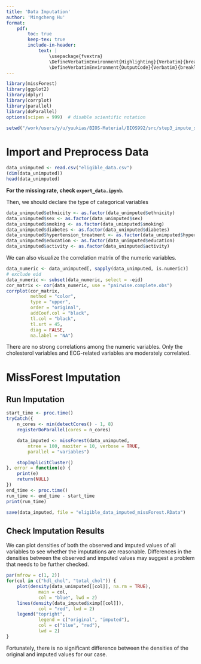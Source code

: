 ```yaml
---
title: 'Data Imputation'
author: 'Mingcheng Hu'
format: 
    pdf:
        toc: true
        keep-tex: true
        include-in-header: 
            text: |
                \usepackage{fvextra}
                \DefineVerbatimEnvironment{Highlighting}{Verbatim}{breaklines,commandchars=\\\{\}}
                \DefineVerbatimEnvironment{OutputCode}{Verbatim}{breaklines,commandchars=\\\{\}}
---
```


```r
library(missForest)
library(ggplot2)
library(dplyr)
library(corrplot)
library(parallel)
library(doParallel)
options(scipen = 999)  # disable scientific notation

setwd("/work/users/y/u/yuukias/BIOS-Material/BIOS992/src/step3_impute_split_data/impute_data")
```

# Import and Preprocess Data

```r
data_unimputed <- read.csv("eligible_data.csv")
(dim(data_unimputed))
head(data_unimputed)
```

**For the missing rate, check `export_data.ipynb`.**

Then, we should declare the type of categorical variables

```r
data_unimputed$ethnicity <- as.factor(data_unimputed$ethnicity)
data_unimputed$sex <- as.factor(data_unimputed$sex)
data_unimputed$smoking <- as.factor(data_unimputed$smoking)
data_unimputed$diabetes <- as.factor(data_unimputed$diabetes)
data_unimputed$hypertension_treatment <- as.factor(data_unimputed$hypertension_treatment)
data_unimputed$education <- as.factor(data_unimputed$education)
data_unimputed$activity <- as.factor(data_unimputed$activity)
```

We can also visualize the correlation matrix of the numeric variables.

```r
data_numeric <- data_unimputed[, sapply(data_unimputed, is.numeric)]
# exclude eid
data_numeric <- subset(data_numeric, select = -eid)
cor_matrix <- cor(data_numeric, use = "pairwise.complete.obs")
corrplot(cor_matrix, 
         method = "color",      
         type = "upper",       
         order = "original",      
         addCoef.col = "black", 
         tl.col = "black",    
         tl.srt = 45,          
         diag = FALSE,
         na.label = "NA")
```

There are no strong correlations among the numeric variables. Only the cholesterol variables and ECG-related variables are moderately correlated.

# MissForest Imputation

## Run Imputation

```r
start_time <- proc.time()
tryCatch({
    n_cores <- min(detectCores() - 1, 8)
    registerDoParallel(cores = n_cores)

    data_imputed <- missForest(data_unimputed, 
        ntree = 100, maxiter = 10, verbose = TRUE,
        parallel = "variables")

    stopImplicitCluster()
}, error = function(e) {
    print(e)
    return(NULL)
})
end_time <- proc.time()
run_time <- end_time - start_time
print(run_time)

save(data_imputed, file = "eligible_data_imputed_missForest.RData")
```

## Check Imputation Results

We can plot densities of both the observed and imputed values of all variables to see whether the imputations are reasonable. Differences in the densities between the observed and imputed values may suggest a problem that needs to be further checked.

```r
par(mfrow = c(1, 2))
for(col in c("hdl_chol", "total_chol")) {
    plot(density(data_unimputed[[col]], na.rm = TRUE), 
            main = col,
            col = "blue", lwd = 2)
    lines(density(data_imputed$ximp[[col]]), 
            col = "red", lwd = 2)
    legend("topright", 
            legend = c("original", "imputed"), 
            col = c("blue", "red"), 
            lwd = 2)
}
```


Fortunately, there is no significant difference between the densities of the original and imputed values for our case.